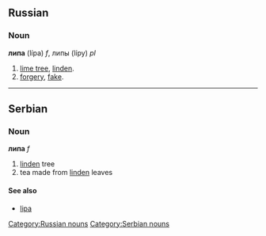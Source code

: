== Russian ==
[[Category:Russian nouns]]
=== Noun ===
'''липа''' (lípa) ''f'', липы (lípy) ''pl''
# [[lime tree]], [[linden]].
# [[forgery]], [[fake]].


----

==Serbian==
===Noun===
'''липа''' ''f''
#[[linden]] tree
#tea made from [[linden]] leaves
====See also====
*[[lipa]]
[[Category:Serbian nouns]]